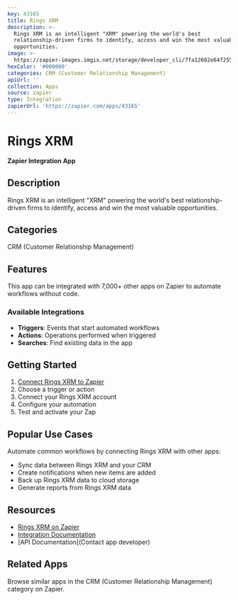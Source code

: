 ```yaml
---
key: 43165
title: Rings XRM
description: >-
  Rings XRM is an intelligent "XRM" powering the world's best
  relationship-driven firms to identify, access and win the most valuable
  opportunities.
image: >-
  https://zapier-images.imgix.net/storage/developer_cli/7fa12682e64f255fb9e812d7034e2902.png?auto=format%2Ccompress&ixlib=python-3.0.0&q=50
hexColor: '#000000'
categories: CRM (Customer Relationship Management)
apiUrl: ''
collection: Apps
source: zapier
type: Integration
zapierUrl: 'https://zapier.com/apps/43165'
---
```

# Rings XRM

**Zapier Integration App**

## Description

Rings XRM is an intelligent "XRM" powering the world's best relationship-driven firms to identify, access and win the most valuable opportunities.

## Categories

CRM (Customer Relationship Management)

## Features

This app can be integrated with 7,000+ other apps on Zapier to automate workflows without code.

### Available Integrations

- **Triggers**: Events that start automated workflows
- **Actions**: Operations performed when triggered
- **Searches**: Find existing data in the app

## Getting Started

1. [Connect Rings XRM to Zapier](https://zapier.com/apps/43165)
2. Choose a trigger or action
3. Connect your Rings XRM account
4. Configure your automation
5. Test and activate your Zap

## Popular Use Cases

Automate common workflows by connecting Rings XRM with other apps:

- Sync data between Rings XRM and your CRM
- Create notifications when new items are added
- Back up Rings XRM data to cloud storage
- Generate reports from Rings XRM data

## Resources

- [Rings XRM on Zapier](https://zapier.com/apps/43165)
- [Integration Documentation](https://zapier.com/apps/43165/integrations)
- [API Documentation](Contact app developer)

## Related Apps

Browse similar apps in the CRM (Customer Relationship Management) category on Zapier.
